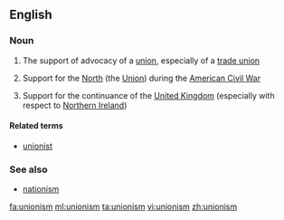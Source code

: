 ==English==

===Noun===
{{wikipedia}}
{{en-noun|-}}

# The support of advocacy of a [[union]], especially of a [[trade union]]
# {{often|capitalised}} Support for the [[North]] (the [[Union]]) during the [[American Civil War]]
# {{often|capitalised}} Support for the continuance of the [[United Kingdom]] (especially with respect to [[Northern Ireland]])

====Related terms====
* [[unionist]]

===See also===
* [[nationism]]

[[fa:unionism]]
[[ml:unionism]]
[[ta:unionism]]
[[vi:unionism]]
[[zh:unionism]]